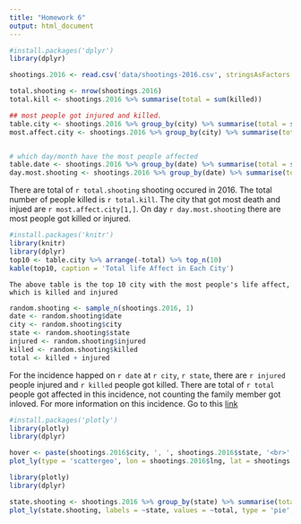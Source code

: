 ```yaml
---
title: "Homework 6"
output: html_document
---
```


```r
#install.packages('dplyr')
library(dplyr)

shootings.2016 <- read.csv('data/shootings-2016.csv', stringsAsFactors = FALSE)

total.shooting <- nrow(shootings.2016)
total.kill <- shootings.2016 %>% summarise(total = sum(killed))

## most people got injured and killed.
table.city <- shootings.2016 %>% group_by(city) %>% summarise(total = sum(injured + killed))
most.affect.city <- shootings.2016 %>% group_by(city) %>% summarise(total = sum(injured + killed)) %>% filter(total == max(total)) %>% select(city)


# which day/month have the most people affected
table.date <- shootings.2016 %>% group_by(date) %>% summarise(total = sum(injured + killed))
day.most.shooting <- shootings.2016 %>% group_by(date) %>% summarise(total = sum(injured + killed)) %>% filter(total == max(total)) %>% select(date)
```
There are total of `r total.shooting` shooting occured in 2016. The total number of people killed is `r total.kill`. The city that got most death and injued are `r most.affect.city[1,]`. On day `r day.most.shooting` there are most people got killed or injured.

```r
#install.packages('knitr')
library(knitr)
library(dplyr)
top10 <- table.city %>% arrange(-total) %>% top_n(10)
kable(top10, caption = 'Total life Affect in Each City')
```

`The above table is the top 10 city with the most people's life affect, which is killed and injured`

```r
random.shooting <- sample_n(shootings.2016, 1)
date <- random.shooting$date
city <- random.shooting$city
state <- random.shooting$state
injured <- random.shooting$injured
killed <- random.shooting$killed
total <- killed + injured
```

For the incidence happed on `r date` at `r city`, `r state`, there are `r injured` people injured and `r killed` people got killed. There are total of `r total` people got affected in this incidence, not counting the family member got inloved. For more information on this incidence. Go to this [link](x)

```r
#install.packages('plotly')
library(plotly)
library(dplyr)

hover <- paste(shootings.2016$city, ', ', shootings.2016$state, '<br>', shootings.2016$date, '<br>', 'Injured', shootings.2016$injured, ', Killed', shootings.2016$killed)
plot_ly(type = 'scattergeo', lon = shootings.2016$lng, lat = shootings.2016$lat, text = hover, hoverinfo = 'text', mode = 'marker', opacity = 0.5, symbol = I('square')) %>% layout(geo = list(scope = 'usa'), title = 'Shooting in USA in 2016')

```

```r
library(plotly)
library(dplyr)

state.shooting <- shootings.2016 %>% group_by(state) %>% summarise(total = sum(injured + killed))
plot_ly(state.shooting, labels = ~state, values = ~total, type = 'pie', textposition = 'inside', textinfo = 'state', insidetextfont = list(color = '#FFFFFF'), opacity = 0.8, text = state, hoverinfo = 'text') %>% layout(title = '2016 Shooting Life Affect by State', xaxis = list(showgrid = FALSE, zeroline = FALSE, showticklabels = FALSE), yaxis = list(showgrid = FALSE, zeroline = FALSE, showticklabels = FALSE))
```
